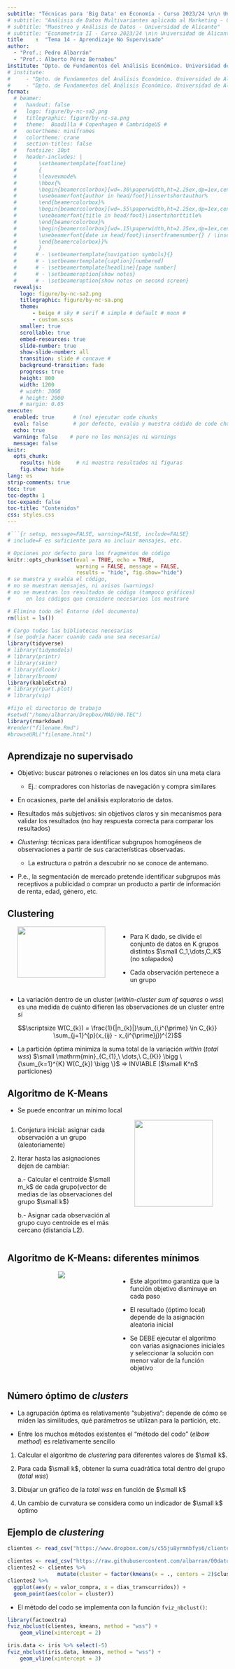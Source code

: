 ```yaml
---
subtitle: "Técnicas para 'Big Data' en Economía - Curso 2023/24 \n\n Universidad de Alicante"
# subtitle: "Análisis de Datos Multivariantes aplicado al Marketing - Curso 2023/24 \n\n Universidad de Alicante"
# subtitle: "Muestreo y Análisis de Datos - Universidad de Alicante"
# subtitle: "Econometría II - Curso 2023/24 \n\n Universidad de Alicante"
title    :  "Tema 14 - Aprendizaje No Supervisado"
author: 
  - "Prof.: Pedro Albarrán"
  - "Prof.: Alberto Pérez Bernabeu"
institute: "Dpto. de Fundamentos del Análisis Económico. Universidad de Alicante"
# institute: 
#     - "Dpto. de Fundamentos del Análisis Económico. Universidad de Alicante"
#     - "Dpto. de Fundamentos del Análisis Económico. Universidad de Alicante"
format:
  # beamer:
  #   handout: false
  #   logo: figure/by-nc-sa2.png
  #   titlegraphic: figure/by-nc-sa.png
  #   theme:  Boadilla # Copenhagen # CambridgeUS #
  #   outertheme: miniframes
  #   colortheme: crane
  #   section-titles: false
  #   fontsize: 10pt
  #   header-includes: |
  #       \setbeamertemplate{footline}
  #       {
  #       \leavevmode%
  #       \hbox{%
  #       \begin{beamercolorbox}[wd=.30\paperwidth,ht=2.25ex,dp=1ex,center]{author in head/foot}%
  #       \usebeamerfont{author in head/foot}\insertshortauthor%
  #       \end{beamercolorbox}%
  #       \begin{beamercolorbox}[wd=.55\paperwidth,ht=2.25ex,dp=1ex,center]{title in head/foot}%
  #       \usebeamerfont{title in head/foot}\insertshorttitle%
  #       \end{beamercolorbox}%
  #       \begin{beamercolorbox}[wd=.15\paperwidth,ht=2.25ex,dp=1ex,center]{date in head/foot}%
  #       \usebeamerfont{date in head/foot}\insertframenumber{} / \inserttotalframenumber
  #       \end{beamercolorbox}}%
  #       }
  #      # - \setbeamertemplate{navigation symbols}{}
  #      # - \setbeamertemplate{caption}[numbered]
  #      # - \setbeamertemplate{headline}[page number]
  #      # - \setbeameroption{show notes}
  #      # - \setbeameroption{show notes on second screen}
  revealjs:
    logo: figure/by-nc-sa2.png
    titlegraphic: figure/by-nc-sa.png
    theme:  
        - beige # sky # serif # simple # default # moon #  
        - custom.scss
    smaller: true
    scrollable: true
    embed-resources: true
    slide-number: true
    show-slide-number: all
    transition: slide # concave # 
    background-transition: fade
    progress: true
    height: 800
    width: 1200
    # width: 3000
    # height: 2000
    # margin: 0.05
execute:
  enabled: true      # (no) ejecutar code chunks
  eval: false        # por defecto, evalúa y muestra códido de code chunks
  echo: true
  warning: false    # pero no los mensajes ni warnings
  message: false
knitr:
  opts_chunk:
    results: hide     # ni muestra resultados ni figuras
    fig.show: hide
lang: es
strip-comments: true
toc: true
toc-depth: 1
toc-expand: false
toc-title: "Contenidos"
css: styles.css
---
```



```r
#```{r setup, message=FALSE, warning=FALSE, include=FALSE} 
# include=F es suficiente para no incluir mensajes, etc.

# Opciones por defecto para los fragmentos de código
knitr::opts_chunk$set(eval = TRUE, echo = TRUE, 
                      warning = FALSE, message = FALSE,
                      results = "hide", fig.show="hide")
# se muestra y evalúa el código,
# no se muestran mensajes, ni avisos (warnings)
# no se muestran los resultados de código (tampoco gráficos)
#     en los códigos que considere necesarios los mostraré

# Elimino todo del Entorno (del documento)
rm(list = ls())       

# Cargo todas las bibliotecas necesarias
# (se podría hacer cuando cada una sea necesaria)
library(tidyverse)
# library(tidymodels)
# library(printr)
# library(skimr)
# library(dlookr)
# library(broom)
library(kableExtra)
# library(rpart.plot)
# library(vip)

#fijo el directorio de trabajo
#setwd("/home/albarran/Dropbox/MAD/00.TEC")
library(rmarkdown)
#render("filename.Rmd")     
#browseURL("filename.html")
```


## Aprendizaje no supervisado 

* Objetivo: buscar patrones o relaciones en los datos sin una meta clara <!--(p.e. predecir y de X)-->

  - Ej.: compradores con historias de navegación y compra similares

* En ocasiones, parte del análisis exploratorio de datos. 

* Resultados más subjetivos: sin objetivos claros y sin mecanismos para validar los resultados (no hay respuesta correcta para comparar los resultados)

* *Clustering*: técnicas para identificar subgrupos homogéneos de observaciones a partir de sus características observadas.

  - La estructura o patrón a descubrir no se conoce de antemano. 

<!--
  - Qué es similar o diferente depende del contexto
-->  

* P.e., la segmentación de mercado pretende identificar subgrupos más receptivos a publicidad o comprar un producto a partir de información de renta, edad, género, etc.


<!--
* Métodos de "clustering"

  1. Métodos de partición (K-means, K-medoids)

  2. Agrupación jerárquica 
  <!-- (*Hierarchical clustering*, que puede ser "agglomerative" o "divisive") -->

<!--
  3. Modelos de mixtura gausiana (basados en modelos)
-->

##  Clustering

:::: {style="display: grid; grid-template-columns: 1fr 1fr; grid-column-gap: 10px; "}

::: {}
<center>
![](figure/kmeans-difk.png){width=90%}
</center>
::: 

::: {}
* Para K dado, se divide el conjunto de datos en K grupos distintos $\small C_1,\dots,C_K$ (no solapados)

* Cada observación pertenece a un grupo

::: 
::::

* La variación dentro de un cluster (*within-cluster sum of squares* o *wss*) es una medida de cuánto difieren las observaciones de un cluster entre sí

<!--
$$\small W(C_{k}) = \frac{1}{|C_{k}|}\sum_{i,i^{\prime} \in C_{k}} \sum_{j=1}^{p}(x_{ij} - x_{i^{\prime}j})^{2}$$
-->
$$\scriptsize W(C_{k}) = \frac{1}{|n_{k}|}\sum_{i,i^{\prime} \in C_{k}} \sum_{j=1}^{p}(x_{ij} - x_{i^{\prime}j})^{2}$$

* La partición óptima minimiza la suma total de la variación *within* (*total wss*) $\small \mathrm{min}_{C_{1},\ \dots,\ C_{K}} \bigg \{\sum_{k=1}^{K} W(C_{k}) \bigg \}$  $\Rightarrow$ INVIABLE ($\small K^n$ particiones) 

##  Algoritmo de K-Means

* Se puede encontrar un mínimo local


:::: {style="display: grid; grid-template-columns: 1fr 1fr; grid-column-gap: 10px; "}

::: {}
1. Conjetura inicial: asignar cada observación a un grupo (aleatoriamente)

2. Iterar hasta las asignaciones dejen de cambiar:

    a.- Calcular el centroide $\small m_k$ de cada grupo(vector de medias de las observaciones del grupo $\small k$)

    b.- Asignar cada observación al grupo cuyo centroide es el más cercano (distancia L2).

:::

::: {}
<center>
![](figure/kmeans-algor.png){width=85%}
</center>

:::
::::



##  Algoritmo de K-Means: diferentes mínimos

:::: {style="display: grid; grid-template-columns: 1fr 1fr; grid-column-gap: 10px; "}

::: {}
<center>
![](figure/kmeans-3localminima.png)
</center>
:::

::: {}
* Este algoritmo garantiza que la función objetivo disminuye en cada paso

<!--
  - las observaciones se reubican basadas en la minimización de la suma total de desviaciones al cuadrado

* Cuando la asignación ya no cambia, se ha encontrado un óptimo local
-->

* El resultado (óptimo local) depende de la asignación aleatoria inicial

* Se DEBE ejecutar el algoritmo con varias asignaciones iniciales y seleccionar la solución con menor valor de la función objetivo

:::
::::

## Número óptimo de *clusters*

<!--
* ¿Cómo elegir el número correcto de *clusters*? Lamentablemente, no hay una respuesta definitiva a esta pregunta. 
-->

* La agrupación óptima es relativamente "subjetiva": depende de cómo se miden las similitudes, qué parámetros se utilizan para la partición, etc.

* Entre los muchos métodos existentes el "método del codo" (*elbow method*) es relativamente sencillo

<!-- el método de $K-means$ minimizando la variación total dentro del clúster. -->

1. Calcular el algoritmo de *clustering* para diferentes valores de $\small k$. 

2. Para cada $\small k$, obtener la suma cuadrática total dentro del grupo (*total wss*)

3. Dibujar un gráfico de la *total wss* en función de $\small k$ 
<!--(Este gráfico se denomina gráfico del acantilado o del despeñamiento,  *scree plot*.)
-->

4. Un cambio de curvatura se considera como un indicador de $\small k$ óptimo


## Ejemplo de *clustering*

```r
clientes <- read_csv("https://www.dropbox.com/s/c55ju8yrmnbfys6/clientes.csv?dl=1")
```

```r
clientes <- read_csv("https://raw.githubusercontent.com/albarran/00datos/main/clientes.csv")
clientes2 <- clientes %>% 
                mutate(cluster = factor(kmeans(x = ., centers = 2)$cluster) )
clientes2 %>% 
  ggplot(aes(y = valor_compra, x = dias_transcurridos)) + 
  geom_point(aes(color = cluster))
```


<!--

```r
iris.data <- iris[-5]
```

```r
set.seed(123)
k.max <- 15 
iris.data <- iris[-5]
```

```r
wss <- lapply(1:k.max, function(k){kmeans(iris.data, k)$tot.withinss}) %>% unlist()

plot.data <- tibble(k=1:k.max, wss)

ggplot(data=plot.data, aes(x=k, y=wss)) +
    geom_point() +
    geom_line() +
    xlab("Número de grupos, K") +
    ylab("Suma Cuadrática Total dentro del grupo") +
    geom_vline(aes(xintercept=3, color="red"))
```

En este caso, el método del codo sugiere tres grupos.
-->

* El método del codo se implementa con la función `fviz_nbclust()`:

```r
library(factoextra)
fviz_nbclust(clientes, kmeans, method = "wss") +
    geom_vline(xintercept = 2)
```

```r
iris.data <- iris %>% select(-5)
fviz_nbclust(iris.data, kmeans, method = "wss") +
    geom_vline(xintercept = 3)
```
